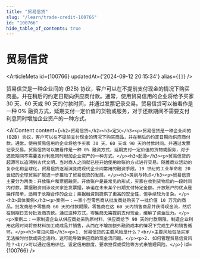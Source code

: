 ```yaml
---
title: "贸易信贷"
slug: "/learn/trade-credit-100766"
id: "100766"
hide_table_of_contents: true
---
```



# 贸易信贷

<ArticleMeta id={100766} updatedAt={'2024-09-12 20:15:34'} alias={`[]`} />
<div className='border-solid border-b border-t-0 my-4 border-[var(--ifm-color-gray-300)]' />

贸易信贷是一种企业间的 (B2B) 协议，客户可以在不提前支付现金的情况下购买商品，并在稍后的约定日期向供应商付款。通常，使用贸易信用的企业将给予买家 30 天、60 天或 90 天的付款时间，并通过发票记录交易。贸易信贷可以被看作是一种 0% 融资方式，延期支付一定价值的货物或服务，对于还款期间不需要支付利息同时增加企业资产的一种方式。

<AIContent content={`<h2>贸易信贷</h2><h3>定义</h3><p>贸易信贷是一种企业间的 (B2B) 协议，客户可以在不提前支付现金的情况下购买商品，并在稍后的约定日期向供应商付款。通常，使用贸易信用的企业将给予买家 30 天、60 天或 90 天的付款时间，并通过发票记录交易。贸易信贷可以被看作是一种 0% 融资方式，延期支付一定价值的货物或服务，对于还款期间不需要支付利息同时增加企业资产的一种方式。</p><h3>起源</h3><p>贸易信贷的起源可以追溯到古代文明，当时商人之间就已经开始使用赊账的方式进行交易。随着商业活动的复杂化和全球化，贸易信贷逐渐演变成现代企业间常用的融资手段。19 世纪的工业革命和 20 世纪的全球贸易扩展进一步推动了贸易信贷的发展。</p><h3>类别与特点</h3><p>贸易信贷主要分为两类：开放账户和票据融资。开放账户是最常见的形式，买家在收到货物后的一段时间内付款。票据融资则涉及买家签发票据，承诺在未来某个日期支付特定金额。开放账户的优点是操作简单，适用于长期合作的企业；票据融资则提供了更高的安全性，但手续较为复杂。</p><h3>具体案例</h3><p>案例一：一家小型零售商从批发商处购买了一批价值 10 万元的商品，批发商给予零售商 60 天的付款期限。零售商在这 60 天内销售商品并获得现金流，然后在到期日支付批发商货款。通过这种方式，零售商无需提前支付现金，缓解了资金压力。</p><p>案例二：一家制造企业从供应商处采购原材料，供应商给予 90 天的付款期限。制造企业利用这段时间将原材料加工成成品并销售，从而在不增加额外融资成本的情况下完成生产和销售循环。</p><h3>常见问题</h3><p>1. 贸易信贷的主要风险是什么？<br/>主要风险包括买家无法按时付款或完全违约，这可能导致供应商的现金流问题。</p><p>2. 如何管理贸易信贷风险？<br/>可以通过信用评估、设定信用额度、要求担保或保险等方式来管理风险。</p>`} id={100766} />

